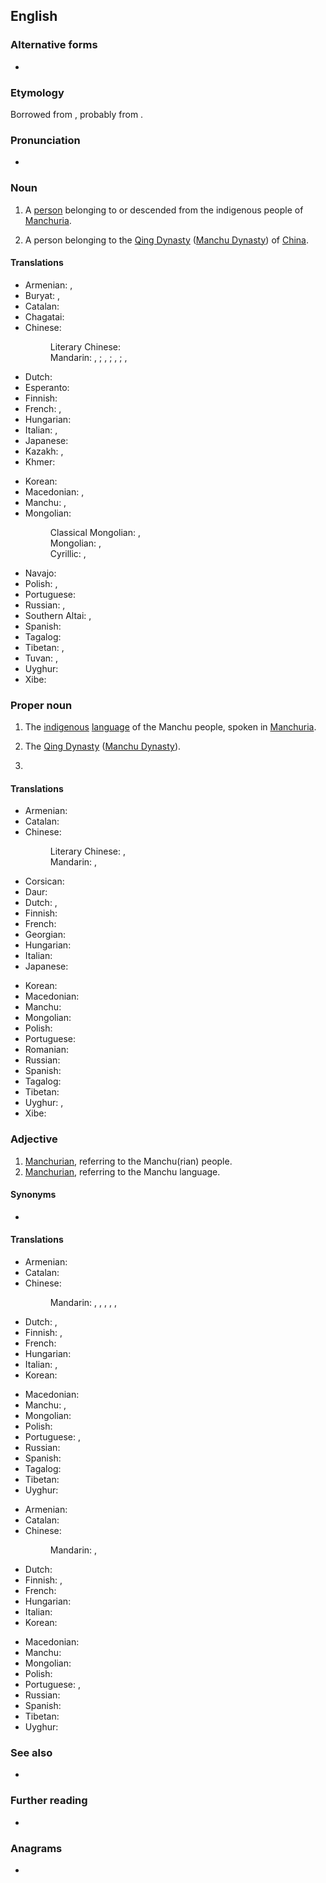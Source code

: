 {{also|manchu|manchú}}

==English==
{{wikipedia}}

===Alternative forms===
* {{alter|en|Mandchou||obsolete}}

===Etymology===
Borrowed from {{bor|en|mnc|ᠮᠠᠨᠵᡠ}}, probably from {{der|en|sa|मञ्जुश्री|t={{w|Manjushri}}}}.

===Pronunciation===
* {{IPA|en|/ˌmænˈtʃuː/}}

===Noun===
{{en-noun}}

# A [[person]] belonging to or descended from the indigenous people of [[Manchuria]].
# {{lb|en|obsolete}} A person belonging to the [[Qing dynasty|Qing Dynasty]] ([[Manchu Dynasty]]) of [[China]].

====Translations====
{{trans-top|member of the people}}
* Armenian: {{t|hy|մանջուր}}, {{t|hy|մանջուրացի}}
* Buryat: {{t|bua|манжа}}, {{t|bua|[[манжа]] [[хүн]]}}
* Catalan: {{t|ca|manxú|m|f}}
* Chagatai: {{t|chg|مانجو|tr=māncū|ts=mancu}}
* Chinese:
*: Literary Chinese: {{t|lzh|滿洲}}
*: Mandarin: {{t|cmn|滿族人|sc=Hani}}, {{t|cmn|满族人|tr=Mǎnzúrén|sc=Hani}}; {{t+|cmn|滿族|sc=Hani}}, {{t+|cmn|满族|tr=Mǎnzú|sc=Hani}}; {{t+|cmn|滿人|sc=Hani}}, {{t+|cmn|满人|tr=Mǎnrén|sc=Hani}} {{q|slightly derogatory}}; {{t|cmn|滿洲人|sc=Hani}}, {{t|cmn|满洲人|tr=Mǎnzhōurén|sc=Hani}} {{q|dated}}
* Dutch: {{t+|nl|Mantsjoe}}
* Esperanto: {{t|eo|manĉuro}}
* Finnish: {{t+|fi|mantšu}}
* French: {{t+|fr|Mandchou|m}}, {{t+|fr|Mandchoue|f}}
* Hungarian: {{t+|hu|mandzsu}}
* Italian: {{t+|it|manciù}}, {{t+|it|mancese}}
* Japanese: {{t|ja|満州人|tr=まんしゅうじん, manshūjin}}
* Kazakh: {{t|kk|манжұр}}, {{t|kk|манжур}}
* Khmer: {{t|km|ម៉ាន់ជូ}}
{{trans-mid}}
* Korean: {{t+|ko|만주인}}
* Macedonian: {{t|mk|Манџурец|m}}, {{t|mk|Манџурка|f}}
* Manchu: {{t|mnc|ᠮᠠᠨᠵᡠ}}, {{t|mnc|ᠮᠠᠨᠵᡠ ᠨᡳᠶᠠᠯᠮᠠ}}
* Mongolian:
*: Classical Mongolian: {{t|cmg|ᠮᠠᠨᠵᠤ}}, {{t|cmg|[[ᠮᠠᠨᠵᠤ]] [[ᠬᠦᠮᠦᠨ]]}}
*: Mongolian: {{t+|mn|манж}}, {{t|mn|[[манж]] [[хүн]]}}
*: Cyrillic: {{t|mn|ᠮᠠᠨᠵᠤ}}, {{t|mn|[[ᠮᠠᠨᠵᠤ]] [[ᠬᠦᠮᠦᠨ]]}}
* Navajo: {{t|nv|Manchoo dineʼé}}
* Polish: {{t+|pl|Mandżur|m}}, {{t+|pl|Mandżurka|f}}
* Portuguese: {{t+|pt|manchu|m|f}}
* Russian: {{t+|ru|маньчжу́р|m}}, {{t+|ru|маньчжу́рка|f}}
* Southern Altai: {{t|alt|манјы}}, {{t|alt|[[манјы]] [[кижи]]}}
* Spanish: {{t+|es|manchú|m}}
* Tagalog: {{t|tl|Mantsu}}
* Tibetan: {{t|bo|མན་ཇུ་མི}}, {{t|bo|མཉྫུའི་མི}}
* Tuvan: {{t|tyv|манчы}}, {{t|tyv|[[манчы]] [[кижи]]}}
* Uyghur: {{t|ug|مانجۇ}}
* Xibe: {{t-needed|sjo}}
{{trans-bottom}}

===Proper noun===
{{en-proper noun}}

# The [[indigenous]] [[language]] of the Manchu people, spoken in [[Manchuria]].
# {{lb|en|obsolete}} The [[Qing dynasty|Qing Dynasty]] ([[Manchu Dynasty]]).
# {{surname|en}}

====Translations====
{{trans-top|language}}
* Armenian: {{t+|hy|մանջուրերեն}}
* Catalan: {{t|ca|manxú|m}}
* Chinese:
*: Literary Chinese: {{t|lzh|滿洲語}}, {{t|lzh|清語}}
*: Mandarin: {{t+|cmn|滿語}}, {{t+|cmn|满语|tr=mǎnyǔ}}
* Corsican: {{t+|co|mancese|m}}
* Daur: {{t|dta|манж хэль|tr=manž helʹ}}
* Dutch: {{t+|nl|Mantsjoe}}, {{t|nl|Mantsjoerijs}}
* Finnish: {{t+|fi|mantšu}}
* French: {{t+|fr|mandchou|m}}
* Georgian: {{t-needed|ka}}
* Hungarian: {{t+|hu|mandzsu}}
* Italian: {{t+|it|mancese|m}}
* Japanese: {{t+|ja|満州語|tr=まんしゅうご, manshūgo}}
{{trans-mid}}
* Korean: {{t+|ko|만주어}}
* Macedonian: {{t|mk|манџурски|m}}
* Manchu: {{t|mnc|ᠮᠠᠨᠵᡠ ᡤᡳᠰᡠᠨ}}
* Mongolian: {{t|mn|[[манж]] [[хэл]]}}
* Polish: {{t+|pl|mandżurski|m}}
* Portuguese: {{t+|pt|manchu|m}}
* Romanian: {{t-needed|ro}}
* Russian: {{t+|ru|маньчжу́рский}}
* Spanish: {{t+|es|manchú|m}}
* Tagalog: {{t|tl|Mantsu}}
* Tibetan: {{t-needed|bo}}
* Uyghur: {{t|ug|مانجۇ تىلى}}, {{t|ug|مانجۇچە}}
* Xibe: {{t-needed|sjo}}
{{trans-bottom}}

===Adjective===
{{en-adj|-}}

# [[Manchurian]], referring to the Manchu(rian) people.
# [[Manchurian]], referring to the Manchu language.

====Synonyms====
* {{l|en|Manchurian}}

====Translations====
{{trans-top|Manchurian, referring to the Manchu(rian) people}}
* Armenian: {{t+|hy|մանջուրական}}
* Catalan: {{t|ca|manxú}}
* Chinese:
*: Mandarin: {{t|cmn|[[滿人]][[的]]|sc=Hani}}, {{t|cmn|[[满人]][[的]]|tr=mǎnrén de|sc=Hani}}, {{t|cmn|[[滿洲]][[的]]|sc=Hani}}, {{t|cmn|[[满洲]][[的]]|tr=Mǎnzhōu de|sc=Hani}}, {{t|cmn|[[滿族]][[的]]|sc=Hani}}, {{t|cmn|[[满族]][[的]]|tr=Mǎnzú de|sc=Hani}}
* Dutch: {{t-check|nl|Mantjoe-}}, {{t-check|nl|Mantsjoerijns}}
* Finnish: {{t+|fi|mantšu}}, {{t+|fi|mantšurialainen}}
* French: {{t+|fr|mandchou}}
* Hungarian: {{t+|hu|mandzsu}}
* Italian: {{t+|it|mancese}}, {{t|it|manciuriano}}
* Korean: {{t|ko|만주인의}}
{{trans-mid}}
* Macedonian: {{t|mk|манџурски}}
* Manchu: {{t|mnc|ᠮᠠᠨᠵᡠᡳ}}, {{t|mnc|ᠮᠠᠨᠵᡠ ᡳ}}
* Mongolian: {{t+|mn|манж|sc=Cyrl}}
* Polish: {{t+|pl|mandżurski|m}}
* Portuguese: {{t+|pt|manchu|m|f}}, {{t|pt|manchuriano|m}}
* Russian: {{t+|ru|маньчжу́рский}}
* Spanish: {{t+|es|manchú}}
* Tagalog: {{t|tl|Mantsu}}
* Tibetan: {{t|bo|མན་ཇུ}}
* Uyghur: {{t-needed|ug}}
{{trans-bottom}}

{{trans-top|Manchurian, referring to the Manchu language}}
* Armenian: {{t+|hy|մանջուրերեն}}
* Catalan: {{t|ca|manxú}}
* Chinese:
*: Mandarin: {{t|cmn|[[滿語]][[的]]|sc=Hani}}, {{t|cmn|[[满语]][[的]]|tr=mǎnyǔ de|sc=Hani}}
* Dutch: {{t-check|nl|Mantjoe-}}
* Finnish: {{t+|fi|mantšu}}, {{t+|fi|mantšurialainen}}
* French: {{t+|fr|mandchou}}
* Hungarian: {{t+|hu|mandzsu}}
* Italian: {{t+|it|mancese}}
* Korean: {{t|ko|만주어의}}
{{trans-mid}}
* Macedonian: {{t|mk|манџурски}}
* Manchu: {{t|mnc|ᠮᠠᠨᠵᡠ ᡤᡳᠰᡠᠨ ᡳ}}
* Mongolian: {{t|mn|[[манж]] [[хэл|хэлний]]}}
* Polish: {{t+|pl|mandżurski|m}}
* Portuguese: {{t+|pt|manchu|m|f}}, {{t|pt|manchuriano|m}}
* Russian: {{t+|ru|маньчжу́рский}}
* Spanish: {{t+|es|manchú}}
* Tibetan: {{t-needed|bo}}
* Uyghur: {{t-needed|ug}}
{{trans-bottom}}

===See also===
* {{langcat|mnc}}

===Further reading===
* {{ethnologue|code=mnc}}

===Anagrams===
* {{anagrams|en|a=achmnu|chuman|chunam|maunch}}

{{C|en|Ethnonyms|Languages}}